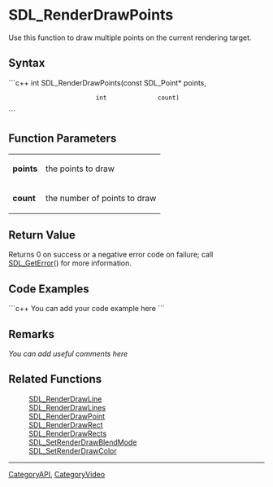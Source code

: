 <!-- pragma section-numbers off -->
<!-- pragma disable-camelcase -->

= SDL_RenderDrawPoints =
Use this function to draw multiple points on the current rendering target.


== Syntax ==
```c++
int SDL_RenderDrawPoints(const SDL_Point* points,
                         int              count)
```

== Function Parameters ==
{|
|'''points'''
|the points to draw
|-
|'''count'''
|the number of points to draw
|}

== Return Value ==
Returns 0 on success or a negative error code on failure; call [[SDL_GetError]]() for more information.

== Code Examples ==
```c++
You can add your code example here
```

== Remarks ==
''You can add useful comments here''

== Related Functions ==
:[[SDL_RenderDrawLine]]
:[[SDL_RenderDrawLines]]
:[[SDL_RenderDrawPoint]]
:[[SDL_RenderDrawRect]]
:[[SDL_RenderDrawRects]]
:[[SDL_SetRenderDrawBlendMode]]
:[[SDL_SetRenderDrawColor]]

----
[[CategoryAPI]], [[CategoryVideo]]

